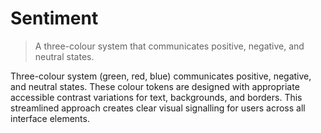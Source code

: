 
<Meta title="Foundations/Tokens/Sentiment" />

# Sentiment

> A three-colour system that communicates positive, negative, and neutral states.

Three-colour system (green, red, blue) communicates positive, negative, and neutral states.
These colour tokens are designed with appropriate accessible contrast variations for text,
backgrounds, and borders. This streamlined approach creates clear visual signalling for
users across all interface elements.

<Tokens collection="state" />
